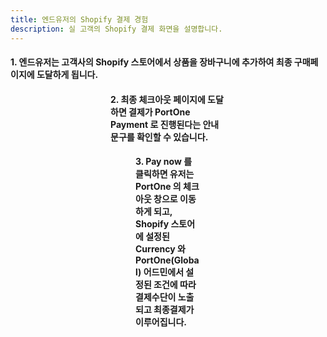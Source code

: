 ```yaml
---
title: 엔드유저의 Shopify 결제 경험
description: 실 고객의 Shopify 결제 화면을 설명합니다.
---
```



#### 1. 엔드유저는 고객사의 Shopify 스토어에서 상품을 장바구니에 추가하여 최종 구매페이지에 도달하게 됩니다.

<Figure src="https://github.com/portone-io/developers.portone.io/assets/85064711/8fe812a3-e8df-4858-83e0-a5f779409ed2" />
<Figure src="https://github.com/portone-io/developers.portone.io/assets/85064711/6b1d6a0a-29a5-4a26-b289-97427b362039" />
<Figure src="https://github.com/portone-io/developers.portone.io/assets/85064711/e537306d-7af5-4ecf-a1b8-3e89f01c263a" />
<Figure src="https://github.com/portone-io/developers.portone.io/assets/85064711/11a8f8fb-0849-4fe9-88c4-56f929eb17c0" />

#### 2. 최종 체크아웃 페이지에 도달하면 결제가 PortOne Payment 로 진행된다는 안내문구를 확인할 수 있습니다.

<Figure src="https://github.com/portone-io/developers.portone.io/assets/85064711/b2db8739-7f78-4173-aadd-b69798c1f2c4" />

#### 3. Pay now 를 클릭하면 유저는 PortOne 의 체크아웃 창으로 이동하게 되고, Shopify 스토어에 설정된 Currency 와 PortOne(Global) 어드민에서 설정된 조건에 따라 결제수단이 노출되고 최종결제가 이루어집니다.

<Figure src="https://github.com/portone-io/developers.portone.io/assets/85064711/2abbcb1c-0f75-42b0-a849-4f4290562024" />
